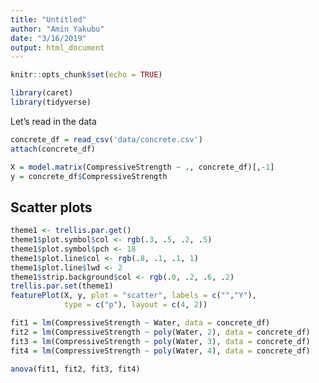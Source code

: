 ```yaml
---
title: "Untitled"
author: "Amin Yakubu"
date: "3/16/2019"
output: html_document
---
```


```r
knitr::opts_chunk$set(echo = TRUE)
```

```r
library(caret)
library(tidyverse)
```

Let's read in the data 

```r
concrete_df = read_csv('data/concrete.csv')
attach(concrete_df)
```

```r
X = model.matrix(CompressiveStrength ~ ., concrete_df)[,-1]
y = concrete_df$CompressiveStrength
```

## Scatter plots

```r
theme1 <- trellis.par.get()
theme1$plot.symbol$col <- rgb(.3, .5, .2, .5)
theme1$plot.symbol$pch <- 18
theme1$plot.line$col <- rgb(.8, .1, .1, 1)
theme1$plot.line$lwd <- 2
theme1$strip.background$col <- rgb(.0, .2, .6, .2)
trellis.par.set(theme1)
featurePlot(X, y, plot = "scatter", labels = c("","Y"),
            type = c("p"), layout = c(4, 2))
```

```r
fit1 = lm(CompressiveStrength ~ Water, data = concrete_df)
fit2 = lm(CompressiveStrength ~ poly(Water, 2), data = concrete_df)
fit3 = lm(CompressiveStrength ~ poly(Water, 3), data = concrete_df)
fit4 = lm(CompressiveStrength ~ poly(Water, 4), data = concrete_df)
```

```r
anova(fit1, fit2, fit3, fit4)
```


















































